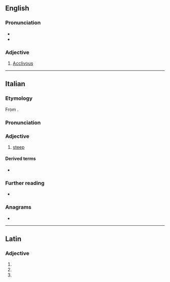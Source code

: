 ==English==

===Pronunciation===
* {{IPA|en|/əˈklaɪv/}}
* {{rhymes|en|aɪv|s=2}}

===Adjective===
{{en-adj}}

# {{lb|en|obsolete}} [[acclivous|Acclivous]]

----

==Italian==

===Etymology===
From {{der|it|la|acclīvis}}.

===Pronunciation===
{{it-pr|acclìve}}

===Adjective===
{{it-adj}}

# [[steep]]

====Derived terms====
* {{l|it|acclività}}

===Further reading===
* {{R:it:Treccani}}

===Anagrams===
* {{anagrams|it|a=acceilv|leccavi|velacci}}

----

==Latin==

===Adjective===
{{la-adj-form|acclīve}}

# {{inflection of|la|acclīvis||nom|n|s}}
# {{inflection of|la|acclīvis||acc|n|s}}
# {{inflection of|la|acclīvis||voc|n|s}}